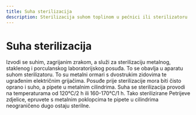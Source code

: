 ```yaml
---
title: Suha sterilizacija
description: Sterilizacija suhom toplinom u pećnici ili sterilizatoru
---
```


# Suha sterilizacija

Izvodi se suhim, zagrijanim zrakom, a služi za sterilizaciju metalnog, staklenog i porculanskog laboratorijskog posuđa. To se obavlja u aparatu suhom sterilizatoru. To su metalni ormari s dvostrukim zidovima te ugrađenim električnim grijačima. Posuđe prije sterilizacije mora biti čisto oprano i suho, a pipete u metalnim cilindrima. Suha se sterilizacija provodi na temperaturama od 120°C/2 h ili 160-170°C/1 h. Tako sterilizirane Petrijeve zdjelice, epruvete s metalnim poklopcima te pipete u cilindrima neograničeno dugo ostaju sterilne.